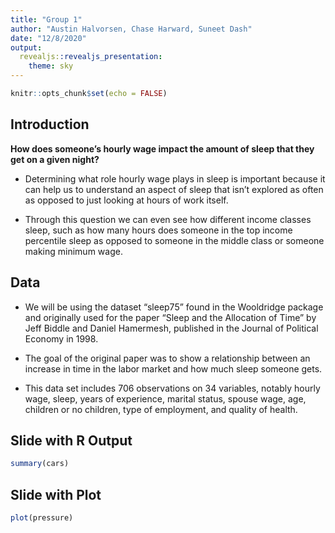 ```yaml
---
title: "Group 1"
author: "Austin Halvorsen, Chase Harward, Suneet Dash"
date: "12/8/2020"
output:
  revealjs::revealjs_presentation:
    theme: sky
---
```


```r
knitr::opts_chunk$set(echo = FALSE)
```

## Introduction {data-transition="slide-in fade-out"}

__How does someone's hourly wage impact the amount of sleep that they get on a given night?__

<section style="text-align: left;">

- Determining what role hourly wage plays in sleep is important because it can help us to understand an aspect of sleep that isn’t explored as often as opposed to just looking at hours of work itself. 

- Through this question we can even see how different income classes sleep, such as how many hours does someone in the top income percentile sleep as opposed to someone in the middle class or someone making minimum wage.

</section>

## Data {data-transition="slide-in fade-out"}

- We will be using the dataset “sleep75” found in the Wooldridge package and originally used for the paper “Sleep and the Allocation of Time” by Jeff Biddle and Daniel Hamermesh, published in the Journal of Political Economy in 1998. 

- The goal of the original paper was to show a relationship between an increase in time in the labor market and how much sleep someone gets.

- This data set includes 706 observations on 34 variables, notably hourly wage, sleep, years of experience, marital status, spouse wage, age, children or no children, type of employment, and quality of health.


## Slide with R Output

```r
summary(cars)
```

## Slide with Plot

```r
plot(pressure)
```

